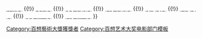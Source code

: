 {{navbox
|name   =百想藝術大獎電影部門女新人演技獎
|title  = [[百想藝術大獎|<span style="color: white ">百想藝術大獎</span>]]電影部門女子新人獎
|bodyclass = hlist
|titlestyle = background: #2A0066; color:white;
|groupstyle = background: #2A0066; color:white;

|group1 = 1960年代
|list1 =
* 1965 -
* 1966 -
* 1967 [[文姬]]、{{link-ko|南貞妊|남정임}}
* 1968 [[尹靜姬]]
* 1969 {{link-ko|全洋子|전양자}}

|group2 = 1970年代
|list2 = 
* 1970 {{lk|金芝秀|김지수 (1946년)}}
* 1971 金倫廷
* 1972 {{lk|羅五美|나오미 (배우)}}
* 1973 {{lk|崔廷珉|최정민 (배우)}}、[[朴志暎]]
* 1974 {{link-ko|陳都希|진도희 (1949년)}}、{{lk|明姬|명희}}
* 1975 {{lk|梁貞花|양정화 (배우)}}、[[文淑 (演員)|文淑]]
* 1976 {{link-ko|金炯子|김형자}}
* 1977 {{link-ko|柳美那|유미나}}、明賢淑
* 1978 {{lk|丁姬 (演員)|정희|丁姬}}
* 1979 {{link-ko|李仁玉|이인옥}}

|group3 = 1980年代
|list3 =
* 1980 [[元美京]]
* 1981 [[李美淑]]、{{link-ko|廉紅|염홍|金敏姬}}
* 1982 [[羅映姬]]、{{link-ko|安昭映|안소영 (배우)}}
* 1983 朴宣姬
* 1984 [[李甫姬]]
* 1985 {{link-ko|趙容瑗|조용원 (배우)}}
* 1986 [[李慧英 (1962年)|李慧英]]
* 1987 [[金憓秀]]
* 1988 {{link-ko|申惠琇|신혜수 (배우)}}
* 1989 {{link-ko|陳榮美|진영미}}

|group4 = 1990年代
|list4 =
* 1990 [[李美妍]]
* 1991 [[金成鈴]]、池瓊媛
* 1992 {{link-ko|李娥路|이아로}}
* 1993 [[吳娟受]]
* 1994 {{lk|柳錦信|류금신}}、[[池秀媛]]
* 1995 [[鄭善敬]]
* 1996 金善在
* 1997 李恩靜
* 1998 [[崔智友]]
* 1999 [[全智賢]]

|group5 = 2000年代
|list5 =
* 2000 [[金奎吏]]
* 2001 {{link-ko|徐情 (演員)|서정 (배우)|徐情}}
* 2002 [[李枖原]]
* 2003 [[孫藝真]]
* 2004 [[尹珍序]]
* 2005 [[秀愛]]
* 2006 [[鄭有美]]
* 2007 [[朴時妍|朴詩妍]]
* 2008 [[韓藝瑟]]
* 2009 [[朴寶英]]

|group6 = 2010年代
|list6 =
* 2010 [[趙安 (韓國藝人)|趙安]]
* 2011 [[申賢彬]]
* 2012 [[秀智|裴秀智]]
* 2013 [[韓藝璃]]
* 2014 [[金香起]]
* 2015 [[千玗嬉]]
* 2016 [[朴素淡]]
* 2017 {{link-ko|李尚熙|이상희 (1983년)}}
* 2018 [[崔嬉序]]
* 2019 [[李在仁 (演員)|李在仁]]

|group7 = 2020年代
|list7 =
* 2020 [[姜末今|姜-{}-末今]]
* 2021 崔靜雲
* 2022 [[李瑜美]]

|belowstyle = background: #2A0066
|below = <span style="font-size:smaller;">[[Template:百想藝術大獎電影部門大獎|<span style="color:#FFFFFF">大獎</span>]] {{!}} [[Template:百想藝術大獎電影部門作品獎|<span style="color:#FFFFFF">作品獎</span>]] {{!}} [[Template:百想藝術大獎電影部門導演獎|<span style="color:#FFFFFF">導演獎</span>]] {{!}} [[Template:百想藝術大獎電影部門最佳演技男演員|<span style="color:#FFFFFF">男子演技獎</span>]] {{!}} [[Template:百想藝術大獎電影部門最佳演技女演員|<span style="color:#FFFFFF">女子演技獎</span>]] {{!}} [[Template:百想藝術大獎電影部門男配角獎|<span style="color:#FFFFFF">男配角獎</span>]] {{!}} [[Template:百想藝術大獎電影部門女配角獎|<span style="color:#FFFFFF">女配角獎</span>]] {{!}} [[Template:百想藝術大獎電影部門男新人演技獎|<span style="color:#FFFFFF">男子新人獎</span>]] {{!}} [[Template:百想藝術大獎電影部門女新人演技獎|<span style="color:#FFFFFF">女子新人獎</span>]] </span>
}}<includeonly>[[Category:百想藝術大獎獲獎者]]</includeonly><noinclude>
[[Category:百想艺术大奖电影部门模板‎]]
</noinclude>